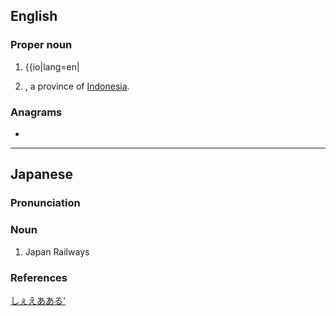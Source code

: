{{also|jr|Jr|Jr.}}
==English==

===Proper noun===
{{en-proper noun}}

# {{io|lang=en|{{W|Japan Railways}}
# {{ao|lang=en|[[West Java]]|dot=}}, a province of [[Indonesia]].

===Anagrams===
* {{anagrams|en|a=jr|RJ}}

----

==Japanese==

===Pronunciation===
{{ja-pron|ジェイアール|acc=3|acc_ref=NHK}}

===Noun===
{{ja-noun|ジェイアール}}

# Japan Railways

===References===
<references/>

[[Category:Japanese nouns|しぇえあある']]
